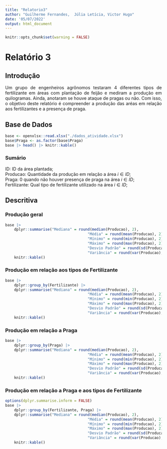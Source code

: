 ```yaml
---
title: "Relatorio3"
author: "Guilherme Fernandes,  Júlia Letícia, Victor Hugo"
date: '05/07/2022'
output: html_document
---
```


```r
knitr::opts_chunk$set(warning = FALSE)
```

# Relatório 3

## Introdução

<p align="justify">
Um grupo de engenheiros agrônomos testaram 4 diferentes tipos de fertilizante em áreas com plantação de feijão e mediram a produção em quilogramas. Ainda, anotaram se houve ataque de pragas ou não. Com isso, o objetivo deste relatório é compreender a produção das aréas em relação aos fertilizantes e a presença de praga.
</p>

## Base de Dados

```r
base <- openxlsx::read.xlsx("./dados_atividade.xlsx")
base$Praga <- as.factor(base$Praga)
base |> head() |> knitr::kable()
```

### Sumário

ID: ID da área plantada;<br>
Producao: Quantidade da produção em relação a área $i \in ID$;<br>
Praga: 0 quando não houver presença de praga na área $i \in ID$;<br>
Fertilizante: Qual tipo de fertilizante utilizado na área $i \in ID$;<br>

## Descritiva

### Produção geral

```r
base |>
	dplyr::summarise("Mediana" = round(median(Producao), 2),
									 "Média" = round(mean(Producao), 2),
									 "Mínimo" = round(min(Producao), 2),
									 "Máximo" = round(max(Producao), 2),
									 "Desvio Padrão" = round(sd(Producao), 2),
									 "Variância" = round(var(Producao), 2)) |> 
	knitr::kable()
```

### Produção em relação aos tipos de Fertilizante

```r
base |> 
	dplyr::group_by(Fertilizante) |> 
	dplyr::summarise("Mediana" = round(median(Producao), 2),
									 "Média" = round(mean(Producao), 2),
									 "Mínimo" = round(min(Producao), 2),
									 "Máximo" = round(max(Producao), 2),
									 "Desvio Padrão" = round(sd(Producao), 2),
									 "Variância" = round(var(Producao), 2)) |> 
	knitr::kable()
```

### Produção em relação a Praga

```r
base |> 
	dplyr::group_by(Praga) |> 
	dplyr::summarise("Mediana" = round(median(Producao), 2),
									 "Média" = round(mean(Producao), 2),
									 "Mínimo" = round(min(Producao), 2),
									 "Máximo" = round(max(Producao), 2),
									 "Desvio Padrão" = round(sd(Producao), 2),
									 "Variância" = round(var(Producao), 2)) |> 
	knitr::kable()
```

### Produção em relação a Praga e aos tipos de Fertilizante

```r
options(dplyr.summarise.inform = FALSE)
base |> 
	dplyr::group_by(Fertilizante, Praga) |> 
	dplyr::summarise("Mediana" = round(median(Producao), 2),
									 "Média" = round(mean(Producao), 2),
									 "Mínimo" = round(min(Producao), 2),
									 "Máximo" = round(max(Producao), 2),
									 "Desvio Padrão" = round(sd(Producao), 2),
									 "Variância" = round(var(Producao), 2)) |> 
	knitr::kable()
```

